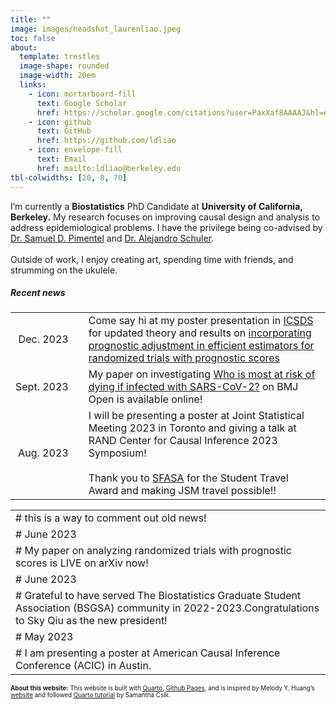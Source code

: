 ```yaml
---
title: ""
image: images/headshot_laurenliao.jpeg
toc: false
about: 
  template: trestles
  image-shape: rounded
  image-width: 20em
  links:
    - icon: mortarboard-fill
      text: Google Scholar
      href: https://scholar.google.com/citations?user=PaxXaf8AAAAJ&hl=en&oi=ao
    - icon: github
      text: GitHub
      href: https://github.com/ldliao
    - icon: envelope-fill
      text: Email
      href: mailto:ldliao@berkeley.edu
tbl-colwidths: [20, 8, 70]
---
```


::: {#hero-heading}
::: {style="font-size: 100%;"}
I'm currently a **Biostatistics** PhD Candidate at **University of California, Berkeley.** My research focuses on improving causal design and analysis to address epidemiological problems. I have the privilege being co-advised by [Dr. Samuel D. Pimentel](https://www.stat.berkeley.edu/~spi/) and [Dr. Alejandro Schuler](https://publichealth.berkeley.edu/people/alejandro-schuler/).\
\
Outside of work, I enjoy creating art, spending time with friends, and strumming on the ukulele.
:::

##### Recent news

::: {style="font-size: 95%;"}
+-----------:+-------+:-------------------------------------------------------------------------------------------------------------------------------------------------------------------------------------------------------------------------------------------------------------------------+
| Dec. 2023  |       | Come say hi at my poster presentation in [ICSDS](https://sites.google.com/view/icsds2023) for updated theory and results on [incorporating prognostic adjustment in efficient estimators for randomized trials with prognostic scores](https://arxiv.org/abs/2305.19180) |
+------------+-------+--------------------------------------------------------------------------------------------------------------------------------------------------------------------------------------------------------------------------------------------------------------------------+
| Sept. 2023 |       | My paper on investigating [Who is most at risk of dying if infected with SARS-CoV-2?](https://bmjopen.bmj.com/content/13/9/e072436.full) on BMJ Open is available online!                                                                                                |
+------------+-------+--------------------------------------------------------------------------------------------------------------------------------------------------------------------------------------------------------------------------------------------------------------------------+
| Aug. 2023  |       | I will be presenting a poster at Joint Statistical Meeting 2023 in Toronto and giving a talk at RAND Center for Causal Inference 2023 Symposium!\                                                                                                                        |
|            |       | \                                                                                                                                                                                                                                                                        |
|            |       | Thank you to [SFASA](http://sfasa.org/) for the Student Travel Award and making JSM travel possible!!                                                                                                                                                                    |
+------------+-------+--------------------------------------------------------------------------------------------------------------------------------------------------------------------------------------------------------------------------------------------------------------------------+

---
# this is a way to comment out old news!
# June 2023
# My paper on analyzing randomized trials with prognostic scores is LIVE on arXiv now!
# June 2023
# Grateful to have served The Biostatistics Graduate Student Association (BSGSA) community in 2022-2023.Congratulations to Sky Qiu as the new president!
# May 2023
# I am presenting a poster at American Causal Inference Conference (ACIC) in Austin.
---
:::

::: {style="font-size: 70%;"}
**About this website:** This website is built with [Quarto](https://quarto.org/), [Github Pages](https://pages.github.com/), and is inspired by Melody Y. Huang's [website](https://www.melodyyhuang.com/) and followed [Quarto tutorial](https://samanthacsik.github.io/) by Samantha Csik.
:::
:::
